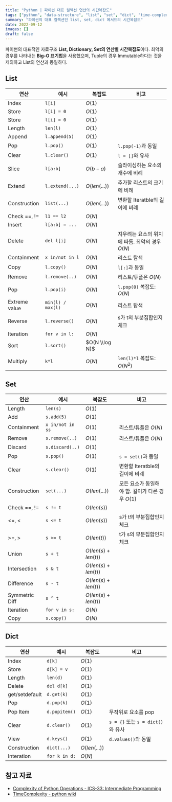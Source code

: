 ```yaml
---
title: "Python | 파이썬 대표 컬렉션 연산의 시간복잡도"
tags: ["python", "data-structure", "list", "set", "dict", "time-complexity"]
summary: "파이썬의 대표 컬렉션인 list, set, dict 메서드의 시간복잡도"
date: 2022-09-12
images: []
draft: false
---
```


파이썬의 대표적인 자료구조 **List, Dictionary, Set의 연산별 시간복잡도**이다. 최악의 경우를 나타내는 **Big-O 표기법**을 사용했으며, Tuple의 경우 Immutable하다는 것을 제외하고 List의 연산과 동일하다.

## List

| **연산**      | **예시**          | **복잡도**     | **비고**                                        |
| ------------- | ----------------- | -------------- | ----------------------------------------------- |
| Index         | `l[i]`            | $O(1)$         |                                                 |
| Store         | `l[i] = 0`        | $O(1)$         |                                                 |
| Store         | `l[i] = 0`        | $O(1)$         |                                                 |
| Length        | `len(l)`          | $O(1)$         |                                                 |
| Append        | `l.append(5)`     | $O(1)$         |                                                 |
| Pop           | `l.pop()`         | $O(1)$         | `l.pop(-1)`과 동일                              |
| Clear         | `l.clear()`       | $O(1)$         | `l = []`와 유사                                 |
| Slice         | `l[a:b]`          | $O(b-a)$       | 슬라이싱하는 요소의 개수에 비례                 |
| Extend        | `l.extend(...)`   | $O(len(...))$  | 추가할 리스트의 크기에 비례                     |
| Construction  | `list(...)`       | $O(len(...))$  | 변환할 Iteratble의 길이에 비례                  |
| Check ==, !=  | `l1 == l2`        | $O(N)$         |                                                 |
| Insert        | `l[a:b] = ...`    | $O(N)$         |                                                 |
| Delete        | `del l[i]`        | $O(N)$         | 지우려는 요소의 위치에 따름. 최악의 경우 $O(N)$ |
| Containment   | `x in/not in l`   | $O(N)$         | 리스트 탐색                                     |
| Copy          | `l.copy()`        | $O(N)$         | `l[:]`과 동일                                   |
| Remove        | `l.remove(..)`    | $O(N)$         | 리스트/튜플은 $O(N)$                            |
| Pop           | `l.pop(i)`        | $O(N)$         | `l.pop(0)` 복잡도: $O(N)$                       |
| Extreme value | `min(l) / max(l)` | $O(N)$         | 리스트 탐색                                     |
| Reverse       | `l.reverse()`     | $O(N)$         | s가 t의 부분집합인지 체크                       |
| Iteration     | `for v in l:`     | $O(N)$         |                                                 |
| Sort          | `l.sort()`        | $O(N \\log N)$ |                                                 |
| Multiply      | `k*l`             | $O(N)$         | `len(l)*l` 복잡도: $O(N^2)$                     |

## Set

| **연산**       | **예시**         | **복잡도**           | **비고**                                         |
| -------------- | ---------------- | -------------------- | ------------------------------------------------ |
| Length         | `len(s)`         | $O(1)$               |                                                  |
| Add            | `s.add(5)`       | $O(1)$               |                                                  |
| Containment    | `x in/not in ss` | $O(1)$               | 리스트/튜플은 $O(N)$                             |
| Remove         | `s.remove(..)`   | $O(1)$               | 리스트/튜플은 $O(N)$                             |
| Discard        | `s.discard(..)`  | $O(1)$               |                                                  |
| Pop            | `s.pop()`        | $O(1)$               | `s = set()`과 동일                               |
| Clear          | `s.clear()`      | $O(1)$               | 변환할 Iteratble의 길이에 비례                   |
| Construction   | `set(...)`       | $O(len(...))$        | 모든 요소가 동일해야 함. 길이가 다른 경우 $O(1)$ |
| Check ==, !=   | `s != t`         | $O(len(s))$          |                                                  |
| \<=, \<          | `s <= t`         | $O(len(s))$          | s가 t의 부분집합인지 체크                        |
| \>=, \>         | `s >= t`         | $O(len(t))$          | t가 s의 부분집합인지 체크                        |
| Union          | `s + t`          | $O(len(s) + len(t))$ |                                                  |
| Intersection   | `s & t`          | $O(len(s) + len(t))$ |                                                  |
| Difference     | `s - t`          | $O(len(s) + len(t))$ |                                                  |
| Symmetric Diff | `s ^ t`          | $O(len(s) + len(t))$ |                                                  |
| Iteration      | `for v in s:`    | $O(N)$               |                                                  |
| Copy           | `s.copy()`       | $O(N)$               |                                                  |

## Dict

| **연산**       | **예시**      | **복잡도**    | **비고**                          |
| -------------- | ------------- | ------------- | --------------------------------- |
| Index          | `d[k]`        | $O(1)$        |                                   |
| Store          | `d[k] = v`    | $O(1)$        |                                   |
| Length         | `len(d)`      | $O(1)$        |                                   |
| Delete         | `del d[k]`    | $O(1)$        |                                   |
| get/setdefault | `d.get(k)`    | $O(1)$        |                                   |
| Pop            | `d.pop(k)`    | $O(1)$        |                                   |
| Pop Item       | `d.popitem()` | $O(1)$        | 무작위로 요소를 pop               |
| Clear          | `d.clear()`   | $O(1)$        | `s = {}` 또는 `s = dict()`와 유사 |
| View           | `d.keys()`    | $O(1)$        | `d.values()`와 동일               |
| Construction   | `dict(...)`   | $O(len(...))$ |                                   |
| Interation     | `for k in d:` | $O(N)$        |                                   |

## 참고 자료

- [Complexity of Python Operations - ICS-33: Intermediate Programming](https://www.ics.uci.edu/~pattis/ICS-33/lectures/complexitypython.txt)
- [TimeComplexity - python wiki](https://wiki.python.org/moin/TimeComplexity)
